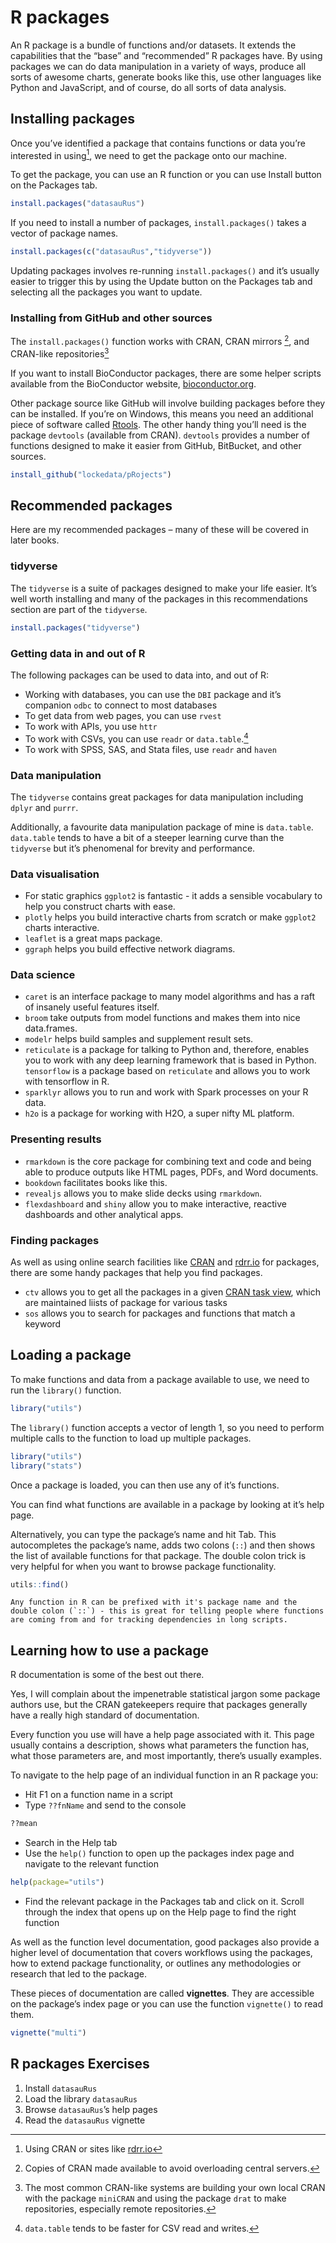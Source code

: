 # R packages
An R package is a bundle of functions and/or datasets. It extends the capabilities that the "base" and "recommended" R packages have. By using packages we can do data manipulation in a variety of ways, produce all sorts of awesome charts, generate books like this, use other languages like Python and JavaScript, and of course, do all sorts of data analysis.

## Installing packages
Once you've identified a package that contains functions or data you're interested in using^[Using CRAN or sites like [rdrr.io](//rdrr.io)], we need to get the package onto our machine.

To get the package, you can use an R function or you can use Install button on the Packages tab.

```r
install.packages("datasauRus")
```

If you need to install a number of packages, `install.packages()` takes a vector of package names.

```r
install.packages(c("datasauRus","tidyverse"))
```

Updating packages involves re-running `install.packages()` and it's usually easier to trigger this by using the Update button on the Packages tab and selecting all the packages you want to update.

### Installing from GitHub and other sources
The `install.packages()` function works with CRAN, CRAN mirrors ^[Copies of CRAN made available to avoid overloading central servers.], and CRAN-like repositories^[The most common CRAN-like systems are building your own local CRAN with the package `miniCRAN` and using the package `drat` to make repositories, especially remote repositories.]

If you want to install BioConductor packages, there are some helper scripts available from the BioConductor website, [bioconductor.org](//www.bioconductor.org/install/).

Other package source like GitHub will involve building packages before they can be installed. If you're on Windows, this means you need an additional piece of software called [Rtools](//cran.r-project.org/bin/windows/Rtools/). The other handy thing you'll need is the package `devtools` (available from CRAN). `devtools` provides a number of functions designed to make it easier from GitHub, BitBucket, and other sources.

```r
install_github("lockedata/pRojects")
```

## Recommended packages
Here are my recommended packages -- many of these will be covered in later books.

### tidyverse
The `tidyverse` is a suite of packages designed to make your life easier. It's well worth installing and many of the packages in this recommendations section are part of the `tidyverse`.

```r
install.packages("tidyverse")
```

### Getting data in and out of R
The following packages can be used to data into, and out of R:

- Working with databases, you can use the `DBI` package and it's companion `odbc` to connect to most databases
- To get data from web pages, you can use `rvest`
- To work with APIs, you use `httr`
- To work with CSVs, you can use `readr` or `data.table`.^[`data.table` tends to be faster for CSV read and writes.]
- To work with SPSS, SAS, and Stata files, use `readr` and `haven` 


### Data manipulation
The `tidyverse` contains great packages for data manipulation including `dplyr` and `purrr`. 

Additionally, a favourite data manipulation package of mine is `data.table`. `data.table` tends to have a bit of a steeper learning curve than the `tidyverse` but it's phenomenal for brevity and performance.

### Data visualisation
- For static graphics `ggplot2` is fantastic - it adds a sensible vocabulary to help you construct charts with ease. 
- `plotly` helps you build interactive charts from scratch or make `ggplot2` charts interactive. 
- `leaflet` is a great maps package. 
- `ggraph` helps you build effective network diagrams.

### Data science
- `caret` is an interface package to many model algorithms and has a raft of insanely useful features itself.
- `broom` take outputs from model functions and makes them into nice data.frames.
- `modelr` helps build samples and supplement result sets.
- `reticulate` is a package for talking to Python and, therefore, enables you to work with any deep learning framework that is based in Python. `tensorflow` is a package based on `reticulate` and allows you to work with tensorflow in R.
- `sparklyr` allows you to run and work with Spark processes on your R data.
- `h2o` is a package for working with H2O, a super nifty ML platform.

### Presenting results
- `rmarkdown` is the core package for combining text and code and being able to produce outputs like HTML pages, PDFs, and Word documents.
- `bookdown` facilitates books like this.
- `revealjs` allows you to make slide decks using `rmarkdown`.
- `flexdashboard` and `shiny` allow you to make interactive, reactive dashboards and other analytical apps.

### Finding packages
As well as using online search facilities like [CRAN](//cran.r-project.org/search.html) and [rdrr.io](//rdrr.io) for packages, there are some handy packages that help you find packages.

- `ctv` allows you to get all the packages in a given [CRAN task view](//cran.r-project.org/web/views/), which are maintained liists of package for various tasks
- `sos` allows you to search for packages and functions that match a keyword


## Loading a package
To make functions and data from a package available to use, we need to run the `library()` function.

```r
library("utils")
```

The `library()` function accepts a vector of length 1, so you need to perform multiple calls to the function to load up multiple packages.

```r
library("utils")
library("stats")
```

Once a package is loaded, you can then use any of it's functions.

You can find what functions are available in a package by looking at it's help page.

Alternatively, you can type the package's name and hit Tab. This autocompletes the package's name, adds two colons (`::`) and then shows the list of available functions for that package. The double colon trick is very helpful for when you want to browse package functionality.

```r
utils::find()
```

```block
Any function in R can be prefixed with it's package name and the double colon (`::`) - this is great for telling people where functions are coming from and for tracking dependencies in long scripts.
```

## Learning how to use a package
R documentation is some of the best out there. 

Yes, I will complain about the impenetrable statistical jargon some package authors use, but the CRAN gatekeepers require that packages generally have a really high standard of documentation.

Every function you use will have a help page associated with it. This page usually contains a description, shows what parameters the function has, what those parameters are, and most importantly, there's usually examples.

To navigate to the help page of an individual function in an R package you:

- Hit F1 on a function name in a script
- Type `??fnName` and send to the console
```r
??mean
```

- Search in the Help tab
- Use the `help()` function to open up the packages index page and navigate to the relevant function
```r
help(package="utils")
```

- Find the relevant package in the Packages tab and click on it. Scroll through the index that opens up on the Help page to find the right function

As well as the function level documentation, good packages also provide a higher level of documentation that covers workflows using the packages, how to extend package functionality, or outlines any methodologies or research that led to the package.

These pieces of documentation are called **vignettes**. They are accessible on the package's index page or you can use the function `vignette()` to read them.

```r
vignette("multi")
```

## R packages Exercises
1. Install `datasauRus`
1. Load the library `datasauRus`
2. Browse `datasauRus`'s help pages
3. Read the `datasauRus` vignette
